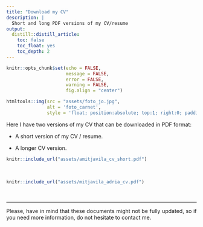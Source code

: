```yaml
---
title: "Download my CV"
description: |
  Short and long PDF versions of my CV/resume
output:
  distill::distill_article:
    toc: false
    toc_float: yes
    toc_depth: 2
---
```


```r
knitr::opts_chunk$set(echo = FALSE,
                      message = FALSE,
                      error = FALSE,
                      warning = FALSE, 
                      fig.align = "center")
```

```r
htmltools::img(src = "assets/foto_jo.jpg", 
               alt = 'foto_carnet', 
               style = 'float; position:absolute; top:1; right:0; padding-top:10px; padding-bottom:35px; padding-right:200px; height:200px')
```


<p align='justify'>Here I have two versions of my CV that can be downloaded in PDF format:</p>

* <p align='justify'>A short version of my CV / resume.</p>
* <p align='justify'>A longer CV version.</p>

```r
knitr::include_url("assets/amitjavila_cv_short.pdf")
```

<br>

```r
knitr::include_url("assets/mitjavila_adria_cv.pdf")
```

<br>

***

<p align='justify'> Please, have in mind that these documents might not be fully updated, so if you need more information, do not hesitate to contact me.</p>
